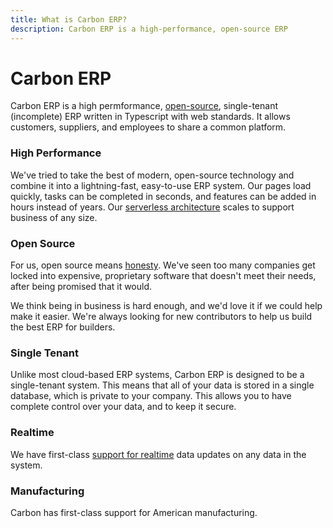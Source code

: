 ```yaml
---
title: What is Carbon ERP?
description: Carbon ERP is a high-performance, open-source ERP
---
```



# Carbon ERP

<Features />

Carbon ERP is a high permformance, [open-source](https://github.com/barbinbrad/carbon), single-tenant (incomplete) ERP written in Typescript with web standards. It allows customers, suppliers, and employees to share a common platform.

### High Performance

We've tried to take the best of modern, open-source technology and combine it into a lightning-fast, easy-to-use ERP system. Our pages load quickly, tasks can be completed in seconds, and features can be added in hours instead of years. Our [serverless architecture](/core-concepts/serverless) scales to support business of any size.

### Open Source

For us, open source means [honesty](/principles/open-source). We've seen too many companies get locked into expensive, proprietary software that doesn't meet their needs, after being promised that it would.

We think being in business is hard enough, and we'd love it if we could help make it easier. We're always looking for new contributors to help us build the best ERP for builders.

### Single Tenant

Unlike most cloud-based ERP systems, Carbon ERP is designed to be a single-tenant system. This means that all of your data is stored in a single database, which is private to your company. This allows you to have complete control over your data, and to keep it secure.

### Realtime

We have first-class [support for realtime](/core-concepts/realtime) data updates on any data in the system.

### Manufacturing

Carbon has first-class support for American manufacturing.
